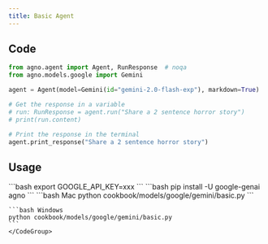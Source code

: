 ```yaml
---
title: Basic Agent
---
```


## Code

```python cookbook/models/google/gemini/basic.py
from agno.agent import Agent, RunResponse  # noqa
from agno.models.google import Gemini

agent = Agent(model=Gemini(id="gemini-2.0-flash-exp"), markdown=True)

# Get the response in a variable
# run: RunResponse = agent.run("Share a 2 sentence horror story")
# print(run.content)

# Print the response in the terminal
agent.print_response("Share a 2 sentence horror story")
```

## Usage

<Steps>
  <Snippet file="create-venv-step.mdx" />

  <Step title="Set your API key">
    ```bash
    export GOOGLE_API_KEY=xxx
    ```
  </Step>

  <Step title="Install libraries">
    ```bash
    pip install -U google-genai agno
    ```
  </Step>

  <Step title="Run Agent">
    <CodeGroup>
    ```bash Mac
    python cookbook/models/google/gemini/basic.py
    ```

    ```bash Windows
    python cookbook/models/google/gemini/basic.py
    ```
    </CodeGroup>
  </Step>
</Steps>